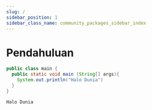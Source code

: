 ```yaml
---
slug: /
sidebar_position: 1
sidebar_class_name: community_packages_sidebar_index
---
```


# Pendahuluan


```java title="main.java"
public class main {
  public static void main (String[] args){
    System.out.println("Halo Dunia")
  }
}
```

```output title="output"
Halo Dunia
```